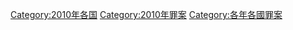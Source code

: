 [[Category:2010年各国|Category:2010年各国]]
[[Category:2010年罪案|Category:2010年罪案]]
[[Category:各年各國罪案|Category:各年各國罪案]]